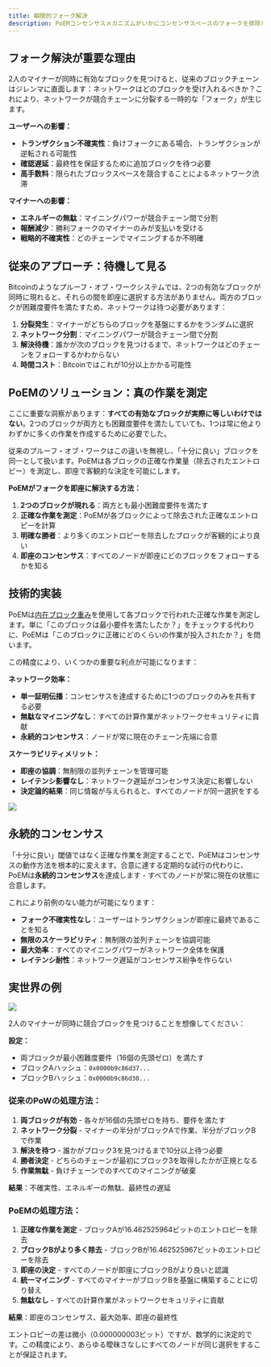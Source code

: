 ```yaml
---
title: 瞬間的フォーク解決
description: PoEMコンセンサスメカニズムがいかにコンセンサスベースのフォークを排除したか
---
```


## フォーク解決が重要な理由

2人のマイナーが同時に有効なブロックを見つけると、従来のブロックチェーンはジレンマに直面します：ネットワークはどのブロックを受け入れるべきか？これにより、ネットワークが競合チェーンに分裂する一時的な「フォーク」が生じます。

**ユーザーへの影響：**
- **トランザクション不確実性**：負けフォークにある場合、トランザクションが逆転される可能性
- **確認遅延**：最終性を保証するために追加ブロックを待つ必要
- **高手数料**：限られたブロックスペースを競合することによるネットワーク渋滞

**マイナーへの影響：**
- **エネルギーの無駄**：マイニングパワーが競合チェーン間で分割
- **報酬減少**：勝利フォークのマイナーのみが支払いを受ける
- **戦略的不確実性**：どのチェーンでマイニングするか不明確

## 従来のアプローチ：待機して見る

Bitcoinのようなプルーフ・オブ・ワークシステムでは、2つの有効なブロックが同時に現れると、それらの間を即座に選択する方法がありません。両方のブロックが困難度要件を満たすため、ネットワークは待つ必要があります：

1. **分裂発生**：マイナーがどちらのブロックを基盤にするかをランダムに選択
2. **ネットワーク分割**：マイニングパワーが競合チェーン間で分割
3. **解決待機**：誰かが次のブロックを見つけるまで、ネットワークはどのチェーンをフォローするかわからない
4. **時間コスト**：Bitcoinではこれが10分以上かかる可能性

## PoEMのソリューション：真の作業を測定

ここに重要な洞察があります：**すべての有効なブロックが実際に等しいわけではない**。2つのブロックが両方とも困難度要件を満たしていても、1つは常に他よりわずかに多くの作業を作成するために必要でした。

従来のプルーフ・オブ・ワークはこの違いを無視し、「十分に良い」ブロックを同一として扱います。PoEMは各ブロックの正確な作業量（除去されたエントロピー）を測定し、即座で客観的な決定を可能にします。

**PoEMがフォークを即座に解決する方法：**
1. **2つのブロックが現れる**：両方とも最小困難度要件を満たす
2. **正確な作業を測定**：PoEMが各ブロックによって除去された正確なエントロピーを計算
3. **明確な勝者**：より多くのエントロピーを除去したブロックが客観的により良い
4. **即座のコンセンサス**：すべてのノードが即座にどのブロックをフォローするかを知る

## 技術的実装

PoEMは[内在ブロック重み](/jp/learn/advanced-introduction/poem/fork-choice/intrinsic-block-weight)を使用して各ブロックで行われた正確な作業を測定します。単に「このブロックは最小要件を満たしたか？」をチェックする代わりに、PoEMは「このブロックに正確にどのくらいの作業が投入されたか？」を問います。

この精度により、いくつかの重要な利点が可能になります：

**ネットワーク効率：**
- **単一証明伝播**：コンセンサスを達成するために1つのブロックのみを共有する必要
- **無駄なマイニングなし**：すべての計算作業がネットワークセキュリティに貢献
- **永続的コンセンサス**：ノードが常に現在のチェーン先端に合意

**スケーラビリティメリット：**
- **即座の協調**：無制限の並列チェーンを管理可能
- **レイテンシ影響なし**：ネットワーク遅延がコンセンサス決定に影響しない
- **決定論的結果**：同じ情報が与えられると、すべてのノードが同一選択をする

<Frame>
	<img src='/images/PoWvsPoEMForkResolution.jpg' />
</Frame>

## 永続的コンセンサス

「十分に良い」閾値ではなく正確な作業を測定することで、PoEMはコンセンサスの動作方法を根本的に変えます。合意に達する定期的な試行の代わりに、PoEMは**永続的コンセンサス**を達成します - すべてのノードが常に現在の状態に合意します。

これにより前例のない能力が可能になります：
- **フォーク不確実性なし**：ユーザーはトランザクションが即座に最終であることを知る
- **無限のスケーラビリティ**：無制限の並列チェーンを協調可能
- **最大効率**：すべてのマイニングパワーがネットワーク全体を保護
- **レイテンシ耐性**：ネットワーク遅延がコンセンサス紛争を作らない

## 実世界の例

<Frame>
	<img src='/images/ForkResolutionDiagram.jpg' />
</Frame>

2人のマイナーが同時に競合ブロックを見つけることを想像してください：

**設定：**
- 両ブロックが最小困難度要件（16個の先頭ゼロ）を満たす
- ブロックAハッシュ：`0x0000b9c86d37...`
- ブロックBハッシュ：`0x0000b9c86d30...`

### 従来のPoWの処理方法：

1. **両ブロックが有効** - 各々が16個の先頭ゼロを持ち、要件を満たす
2. **ネットワーク分裂** - マイナーの半分がブロックAで作業、半分がブロックBで作業
3. **解決を待つ** - 誰かがブロック3を見つけるまで10分以上待つ必要
4. **勝者決定** - どちらのチェーンが最初にブロック3を取得したかが正規となる
5. **作業無駄** - 負けチェーンでのすべてのマイニングが破棄

**結果**：不確実性、エネルギーの無駄、最終性の遅延

### PoEMの処理方法：

1. **正確な作業を測定** - ブロックAが16.462525964ビットのエントロピーを除去
2. **ブロックBがより多く除去** - ブロックBが16.462525967ビットのエントロピーを除去
3. **即座の決定** - すべてのノードが即座にブロックBがより良いと認識
4. **統一マイニング** - すべてのマイナーがブロックBを基盤に構築することに切り替え
5. **無駄なし** - すべての計算作業がネットワークセキュリティに貢献

**結果**：即座のコンセンサス、最大効率、即座の最終性

<Note>
エントロピーの差は微小（0.000000003ビット）ですが、数学的に決定的です。この精度により、あらゆる曖昧さなしにすべてのノードが同じ選択をすることが保証されます。
</Note>